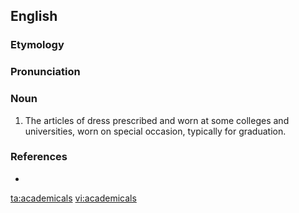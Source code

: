 ==English==

===Etymology===
{{suffix|academic|al}}

===Pronunciation===
{{a|US}} {{IPA|/ˌæk.əˈdɛm.ɪ.kl̩z/}}

===Noun===
{{en-plural noun}}

# {{context|British}} The articles of dress prescribed and worn at some colleges and universities, worn on special occasion, typically for graduation.

===References===
* {{R:Webster 1913}}

[[ta:academicals]]
[[vi:academicals]]